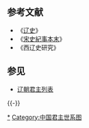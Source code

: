 <center>
{{chart/start}}
{{chart | | | | | | | | | | | | | | | |Dd | |Dd=[[东丹国|东丹国君主]]|boxstyle_Dd=background-color: #fb9;}}
{{chart | | | | | | | | | | | | | | | |Bl | |Bl=[[北遼|北遼君主]]|boxstyle_Bl=background-color: #90ee90}}
{{chart | | | | | | | | | | | | | | | |Kl | |Kl=[[耶律雅里政权|西北辽君主]]|boxstyle_Kl=background-color: #ffc0cb}}
{{chart | | | | | | | | | | | | | | | |Sl | |Sl=[[西辽|西遼君主]]|boxstyle_Sl=background-color: #33CCCC}}
{{chart| | | | | | | | | Yl |Yl=[[耶律涅里|耶律涅里]]}}
{{chart| | | | | | | | | |!}}
{{chart| | | | | | | | | Pd |Pd=[[耶律毗牒|耶律毗牒]]}}
{{chart| | | | | | | | | |!}}
{{chart| | | | | | | | | Hl |Hl=[[耶律颏领|耶律颏领]]}}
{{chart| | | | | | | | | |!}}
{{chart| | | | | | | | | Rl |Rl=辽肃祖<br>[[耶律耨里思|耶律耨里思]]}}
{{chart| | | | | | | | | |!}}
{{chart| | | | | | | | | Sl |Sl=辽懿祖<br>[[耶律萨剌德|耶律萨剌德]]
}}
{{chart| | | | | | | | | |!}}
{{chart| | | | | | | | | Yd |Yd=辽玄祖<br>[[耶律匀德实|耶律匀德实]]
}}
{{chart| | | | | | | | | |!}}
{{chart| | | | | | | | | Sl |Sl=辽德祖<br>[[耶律撒剌的|耶律撒剌的]]
}}
{{chart| | | | | | | | | |)|-|-|-|.}}
{{chart| | | | | | | | | Ab | |Ad |Ab='''[[耶律阿保机|辽太祖]]'''<br>耶律阿保机<br>872-'''916-926'''|Ad=明王<br>[[耶律安端|耶律安端]]<br>?-'''947-952'''|boxstyle_Ad=background-color: #fb9;}}
{{chart| |,|-|-|-|-|-|-|-|+|-|-|-|v|-|-|-|.| }}
{{chart|Be |~|Ds | | Ta | | Hu | | Mo |Be=辽义宗<br>[[耶律倍|耶律倍]]<br>899-'''926-930'''-937|boxstyle_Be=background-color: #fb9;|Ta='''[[辽太宗|辽太宗]]'''<br>耶律德光<br>902-'''927-947'''|Hu=辽章肃帝<br>[[耶律李胡|耶律李胡]]<br>911-960|Mo=[[耶律牙里果|耶律牙里果]]|Ds=[[端顺皇后|人皇王妃]]<br>萧氏<br>?-'''930-940'''|boxstyle_Ds=background-color: #fb9;}}
{{chart| |!| | | | | | | |!| | | | | | | |!| }}
{{chart|Sh | | | | | | Mu | | | | | | Mo |Sh='''[[辽世宗|辽世宗]]'''<br>耶律阮<br>918-940-'''947-951'''|boxstyle_Sh=background-color: #fb9;|Mu='''[[遼穆宗|遼穆宗]]'''<br>耶律璟<br>931-'''951-969'''|Mo=□}}
{{chart| |!| | | | | | | | | | | | | | | |!| }}
{{chart| Ji | | | | | | | | | | | | | | Mo | Ji='''[[遼景宗|遼景宗]]'''<br>耶律贤<br>948-'''969-982'''|Mo=□}}
{{chart| |!| | | | | | | | | | | | | | | |!| }}
{{chart| Sh | | | | | | | | | | | | | | Mo |Sh='''[[辽圣宗|辽圣宗]]'''<br>耶律隆绪<br>971-'''982-1031'''|Mo=□}}
{{chart| |)|-|-|-|-|-|-|-|-|-|-|-|.| | | |!| }}
{{chart| Xi | | | | | | | | | | Wo | | Mo |Xi='''[[辽兴宗|辽兴宗]]'''<br>耶律宗真<br>1016-'''1031-1055'''|Wo=[[耶律吳哥|耶律吳哥]]|Mo=[[遼嗣元帝|遼嗣元帝]]}}
{{chart| |)|-|-|-|.| | | | | | | |!| | | |!}}
{{chart| Da | | Hl | | | | | | Wo | | Mo |Da='''[[辽道宗|辽道宗]]'''<br>耶律洪基<br>1032-'''1055-1101'''|Hl=仁圣皇太叔<br>[[耶律和魯斡|耶律和魯斡]]<br>?-1110|Wo=□|Mo=□}}
{{chart| |!| | | |!| | | | | | | |!| | | |!| }}
{{chart| Sh | |Xu |~|De | | Wo | |Ds |~|Gt |Sh=辽顺宗<br>[[耶律濬|耶律濬]]<br>1057-1077|Xu='''辽宣宗'''<br>[[耶律淳|耶律淳]]<br>1062-'''1122'''|boxstyle_Xu=background-color: #90ee90|De='''辽德妃'''<br>[[蕭普賢女|蕭普賢女]]<br>?-'''1122'''-1123|boxstyle_De=background-color: #90ee90|Ds='''辽德宗'''<br>[[耶律大石|耶律大石]]<br>1087-'''1132-1143'''|Gt='''辽感天后'''<br>[[蕭塔不煙|蕭塔不煙]]<br>?-'''1143-1150'''|boxstyle_Gt=background-color: #33CCCC|boxstyle_Ds=background-color: #33CCCC|Wo=□}}
{{chart| |!| | | | | | | | | | | |!| | | |)|-|-|-|.| }}
{{chart| Tz | | | | | | | | | |Wo | |Yl | |Ct |Tz='''[[辽天祚帝|辽天祚帝]]'''<br>耶律延禧<br>1075-'''1101-1125'''-1128|Ct='''辽承天后'''<br>[[耶律普速完|耶律普速完]]<br>?-'''1163-1178'''|boxstyle_Ct=background-color: #33CCCC|Yl='''辽仁宗'''<br>[[耶律夷烈|耶律夷烈]]<br>?-'''1150-1163'''|Wo=[[耶律朮烈|耶律朮烈]]<br>?-'''1123'''|boxstyle_Wo=background-color: #ffc0cb|boxstyle_Yl=background-color: #33CCCC}}
{{chart| |!| | | | | | | | | | | | | | | |!| }}
{{chart|Sl | | | | | | | | | | | | | |Zl |Sl='''遼梁王'''<br>[[耶律雅里|耶律雅里]]<br>1094-'''1123'''|boxstyle_Sl=background-color: #ffc0cb|Zl='''辽末主'''<br>[[耶律直魯古|耶律直魯古]]<br>?-'''1178-1211'''-1213|boxstyle_Zl=background-color: #33CCCC}}
{{chart| | | | | | | | | | | | | | | | | |!| }}
{{chart| | | | | | | | | | | | | | | | |HH |~|QCL|HH=[[渾忽公主|渾忽公主]]<br>?-1218|QCL='''[[屈出律|屈出律]]'''<br>?-'''1211-1218'''|boxstyle_QCL=background-color: #33CCCC}}
{{chart/end}}
</center>

== 参考文献 ==
*《[[辽史|辽史]]》
*《[[宋史紀事本末|宋史紀事本末]]》
*《西辽史研究》
<noinclude>
== 参见 ==
* [[辽朝君主列表|辽朝君主列表]]
{{-}} 
{{辽朝君主}}
{{中国君主世系图}}
[[Category:辽朝皇帝|*]]
[[Category:中国君主世系图|Category:中国君主世系图]]
</noinclude>
